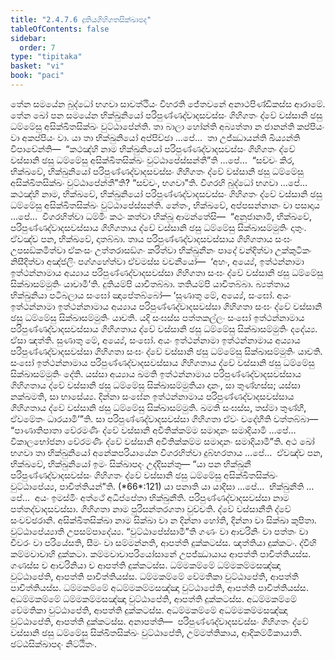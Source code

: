 ```yaml
---
title: "2.4.7.6 දුතියගිහිගතසික්ඛාපද"
tableOfContents: false
sidebar:
  order: 7
type: "tipitaka"
basket: "vi"
book: "paci"
---
```



<DynamicBreadcrumb />

<Division number="1095" book="paci">

<Paragraph number="3240" book="paci">
තේන සමයේන බුද්ධෝ භගවා සාවත්ථියං විහරති ජේතවනේ අනාථපිණ්ඩිකස්ස ආරාමේ. තේන ඛෝ පන සමයේන භික්ඛුනියෝ පරිපුණ්ණද්වාදසවස්සං ගිහිගතං ද්වේ වස්සානි ඡසු ධම්මේසු අසික්ඛිතසික්ඛං වුට්ඨාපේන්ති. තා බාලා හෝන්ති අබ්‍යත්තා න ජානන්ති කප්පියං වා අකප්පියං වා.
</Paragraph>

<Paragraph number="3241" book="paci">
යා තා භික්ඛුනියෝ අප්පිච්ඡා …පේ…  තා උජ්ඣායන්ති ඛිය්‍යන්ති විපාචේන්ති—  “කථඤ්හි නාම භික්ඛුනියෝ පරිපුණ්ණද්වාදසවස්සං ගිහිගතං ද්වේ වස්සානි ඡසු ධම්මේසු අසික්ඛිතසික්ඛං වුට්ඨාපේස්සන්තී”ති …පේ…  “සච්චං කිර, භික්ඛවේ, භික්ඛුනියෝ පරිපුණ්ණද්වාදසවස්සං ගිහිගතං ද්වේ වස්සානි ඡසු ධම්මේසු අසික්ඛිතසික්ඛං වුට්ඨාපේන්තී”ති? “සච්චං, භගවා”ති. විගරහි බුද්ධෝ භගවා …පේ…  කථඤ්හි නාම, භික්ඛවේ, භික්ඛුනියෝ පරිපුණ්ණද්වාදසවස්සං ගිහිගතං ද්වේ වස්සානි ඡසු ධම්මේසු අසික්ඛිතසික්ඛං වුට්ඨාපේස්සන්ති. නේතං, භික්ඛවේ, අප්පසන්නානං වා පසාදාය …පේ…  විගරහිත්වා ධම්මිං කථං කත්වා භික්ඛූ ආමන්තේසි—  “අනුජානාමි, භික්ඛවේ, පරිපුණ්ණද්වාදසවස්සාය ගිහිගතාය ද්වේ වස්සානි ඡසු ධම්මේසු සික්ඛාසම්මුතිං දාතුං. ඒවඤ්ච පන, භික්ඛවේ, දාතබ්බා. තාය පරිපුණ්ණද්වාදසවස්සාය ගිහිගතාය සංඝං උපසඞ්කමිත්වා ඒකංසං උත්තරාසඞ්ගං කරිත්වා භික්ඛුනීනං පාදේ වන්දිත්වා උක්කුටිකං නිසීදිත්වා අඤ්ජලිං පග්ගහේත්වා ඒවමස්ස වචනීයෝ—  ‘අහං, අය්‍යේ, ඉත්ථන්නාමා ඉත්ථන්නාමාය අය්‍යාය පරිපුණ්ණද්වාදසවස්සා ගිහිගතා සංඝං ද්වේ වස්සානි ඡසු ධම්මේසු සික්ඛාසම්මුතිං යාචාමී’ති. දුතියම්පි යාචිතබ්බා. තතියම්පි යාචිතබ්බා. බ්‍යත්තාය භික්ඛුනියා පටිබලාය සංඝෝ ඤාපේතබ්බෝ—
</Paragraph>

</Division>
<Division number="1096" book="paci">

<Paragraph number="3242" book="paci">
‘සුණාතු මේ, අය්‍යේ, සංඝෝ. අයං ඉත්ථන්නාමා ඉත්ථන්නාමාය අය්‍යාය පරිපුණ්ණද්වාදසවස්සා ගිහිගතා සංඝං ද්වේ වස්සානි ඡසු ධම්මේසු සික්ඛාසම්මුතිං යාචති. යදි සංඝස්ස පත්තකල්ලං සංඝෝ ඉත්ථන්නාමාය පරිපුණ්ණද්වාදසවස්සාය ගිහිගතාය ද්වේ වස්සානි ඡසු ධම්මේසු සික්ඛාසම්මුතිං දදේය්‍ය. ඒසා ඤත්ති.
</Paragraph>

<Paragraph number="3243" book="paci">
සුණාතු මේ, අය්‍යේ, සංඝෝ. අයං ඉත්ථන්නාමා ඉත්ථන්නාමාය අය්‍යාය පරිපුණ්ණද්වාදසවස්සා ගිහිගතා සංඝං ද්වේ වස්සානි ඡසු ධම්මේසු සික්ඛාසම්මුතිං යාචති. සංඝෝ ඉත්ථන්නාමාය පරිපුණ්ණද්වාදසවස්සාය ගිහිගතාය ද්වේ වස්සානි ඡසු ධම්මේසු සික්ඛාසම්මුතිං දේති. යස්සා අය්‍යාය ඛමති ඉත්ථන්නාමාය පරිපුණ්ණද්වාදසවස්සාය ගිහිගතාය ද්වේ වස්සානි ඡසු ධම්මේසු සික්ඛාසම්මුතියා දානං, සා තුණ්හස්ස; යස්සා නක්ඛමති, සා භාසේය්‍ය.
</Paragraph>

<Paragraph number="3244" book="paci">
දින්නා සංඝේන ඉත්ථන්නාමාය පරිපුණ්ණද්වාදසවස්සාය ගිහිගතාය ද්වේ වස්සානි ඡසු ධම්මේසු සික්ඛාසම්මුති. ඛමති සංඝස්ස, තස්මා තුණ්හී, ඒවමේතං ධාරයාමී’”ති.
</Paragraph>

<Paragraph number="3245" book="paci">
සා පරිපුණ්ණද්වාදසවස්සා ගිහිගතා ඒවං වදේහීති වත්තබ්බා—  “පාණාතිපාතා වේරමණිං ද්වේ වස්සානි අවීතික්කම්ම සමාදානං සමාදියාමි …පේ…  විකාලභෝජනා වේරමණිං ද්වේ වස්සානි අවීතික්කම්ම සමාදානං සමාදියාමී”ති.
</Paragraph>

<Paragraph number="3246" book="paci">
අථ ඛෝ භගවා තා භික්ඛුනියෝ අනේකපරියායේන විගරහිත්වා දුබ්භරතාය …පේ…  ඒවඤ්ච පන, භික්ඛවේ, භික්ඛුනියෝ ඉමං සික්ඛාපදං උද්දිසන්තු—
</Paragraph>

</Division>
<Division number="1097" book="paci">

<Paragraph number="3247" book="paci">
<Emphasis>“යා පන භික්ඛුනී පරිපුණ්ණද්වාදසවස්සං ගිහිගතං ද්වේ වස්සානි ඡසු ධම්මේසු අසික්ඛිතසික්ඛං වුට්ඨාපේය්‍ය, පාචිත්තියන්”</Emphasis>ති. (*66*:<Emphasis>121</Emphasis>)
</Paragraph>

</Division>
<Division number="1098" book="paci">

<Paragraph number="3248" book="paci">
<Emphasis>යා පනා</Emphasis>ති යා යාදිසා …පේ…  <Emphasis>භික්ඛුනී</Emphasis>ති …පේ…  අයං ඉමස්මිං අත්ථේ අධිප්පේතා භික්ඛුනීති.
</Paragraph>

<Paragraph number="3249" book="paci">
<Emphasis>පරිපුණ්ණද්වාදසවස්සා</Emphasis> නාම පත්තද්වාදසවස්සා. <Emphasis>ගිහිගතා</Emphasis> නාම පුරිසන්තරගතා වුච්චති. <Emphasis>ද්වේ වස්සානී</Emphasis>ති ද්වේ සංවච්ඡරානි. <Emphasis>අසික්ඛිතසික්ඛා</Emphasis> නාම සික්ඛා වා න දින්නා හෝති, දින්නා වා සික්ඛා කුපිතා. <Emphasis>වුට්ඨාපේය්‍යා</Emphasis>ති උපසම්පාදේය්‍ය.
</Paragraph>

<Paragraph number="3250" book="paci">
“වුට්ඨාපේස්සාමී”ති ගණං වා ආචරිනිං වා පත්තං වා චීවරං වා පරියේසති, සීමං වා සම්මන්නති, ආපත්ති දුක්කටස්ස. ඤත්තියා දුක්කටං. ද්වීහි කම්මවාචාහි දුක්කටා. කම්මවාචාපරියෝසානේ උපජ්ඣායාය ආපත්ති පාචිත්තියස්ස. ගණස්ස ච ආචරිනියා ච ආපත්ති දුක්කටස්ස.
</Paragraph>

</Division>
<Division number="1099" book="paci">

<Paragraph number="3251" book="paci">
ධම්මකම්මේ ධම්මකම්මසඤ්ඤා වුට්ඨාපේති, ආපත්ති පාචිත්තියස්ස. ධම්මකම්මේ වේමතිකා වුට්ඨාපේති, ආපත්ති පාචිත්තියස්ස. ධම්මකම්මේ අධම්මකම්මසඤ්ඤා වුට්ඨාපේති, ආපත්ති පාචිත්තියස්ස.
</Paragraph>

<Paragraph number="3252" book="paci">
අධම්මකම්මේ ධම්මකම්මසඤ්ඤා වුට්ඨාපේති, ආපත්ති දුක්කටස්ස. අධම්මකම්මේ වේමතිකා වුට්ඨාපේති, ආපත්ති දුක්කටස්ස. අධම්මකම්මේ අධම්මකම්මසඤ්ඤා වුට්ඨාපේති, ආපත්ති දුක්කටස්ස.
</Paragraph>

</Division>
<Division number="1100" book="paci">

<Paragraph number="3253" book="paci">
අනාපත්ති—  පරිපුණ්ණද්වාදසවස්සං ගිහිගතං ද්වේ වස්සානි ඡසු ධම්මේසු සික්ඛිතසික්ඛං වුට්ඨාපේති, උම්මත්තිකාය, ආදිකම්මිකායාති.

</Paragraph>
</Division>

<Paragraph number="3254" type="center" book="paci">
ඡට්ඨසික්ඛාපදං නිට්ඨිතං.
</Paragraph>